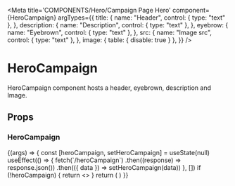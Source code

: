 
<Meta
  title='COMPONENTS/Hero/Campaign Page Hero'
  component={HeroCampaign}
  argTypes={{
    title: {
      name: "Header",
      control: { type: "text" },
    },
    description: {
      name: "Description",
      control: { type: "text" },
    },
    eyebrow: {
      name: "Eyebrown",
      control: { type: "text" },
    },
    src: {
      name: "Image src",
      control: { type: "text" },
    },
    image: { table: { disable: true } },
  }}
/>

# HeroCampaign

HeroCampaign component hosts a header, eyebrown, description and Image.

## Props

<Props of={HeroCampaign} />

### HeroCampaign

<Preview>
  <Story name='Campaign Page Hero'>
    {(args) => {
      const [heroCampaign, setHeroCampaign] = useState(null)
      useEffect(() => {
        fetch(`/heroCampaign`)
          .then((response) => response.json())
          .then(({ data }) => setHeroCampaign(data))
      }, [])
      if (!heroCampaign) {
        return <></>
      }
      return (
        <HeroCampaign
          eyebrow={args.eyebrow || heroCampaign.eyebrow}
          title={args.title || heroCampaign.title}
          description={args.description || heroCampaign.text}
          image={{
            src: args.src || heroCampaign.image.src,
            alt: heroCampaign.image.alt,
          }}
        />
      )
    }}
  </Story>
</Preview>
